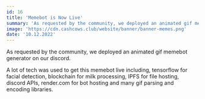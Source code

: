 ```yaml
---
id: 16
title: 'Memebot is Now Live'
summary: 'As requested by the community, we deployed an animated gif memebot generator on our discord.'
image: 'https://cdn.cashcows.club/website/banner/banner-memes.png'
date: '10.12.2022'
---
```


As requested by the community, we deployed an animated gif memebot 
generator on our discord.

A lot of tech was used to get this memebot live including, tensorflow 
for facial detection, blockchain for milk processing, IPFS for file 
hosting, discord APIs, render.com for bot hosting and many gif parsing 
and encoding libraries.